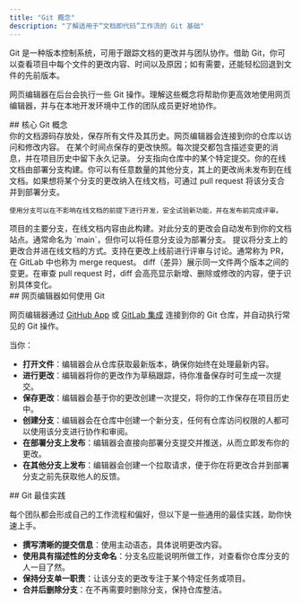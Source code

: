 ```yaml
---
title: "Git 概念"
description: "了解适用于“文档即代码”工作流的 Git 基础"
---
```


Git 是一种版本控制系统，可用于跟踪文档的更改并与团队协作。借助 Git，你可以查看项目中每个文件的更改内容、时间以及原因；如有需要，还能轻松回退到文件的先前版本。

网页编辑器在后台会执行一些 Git 操作。理解这些概念将帮助你更高效地使用网页编辑器，并与在本地开发环境中工作的团队成员更好地协作。

<div id="core-git-concepts">
  ## 核心 Git 概念
</div>

<AccordionGroup>
  <Accordion title="Repository">
    你的文档源码存放处，保存所有文件及其历史。网页编辑器会连接到你的仓库以访问和修改内容。
  </Accordion>

  <Accordion title="Commit">
    在某个时间点保存的更改快照。每次提交都包含描述变更的消息，并在项目历史中留下永久记录。
  </Accordion>

  <Accordion title="Branch">
    分支指向仓库中的某个特定提交。你的在线文档由部署分支构建。你可以有任意数量的其他分支，其上的更改尚未发布到在线文档。如果想将某个分支的更改纳入在线文档，可通过 pull request 将该分支合并到部署分支。

    使用分支可以在不影响在线文档的前提下进行开发，安全试验新功能，并在发布前完成评审。
  </Accordion>

  <Accordion title="Deployment branch">
    项目的主要分支，在线文档内容由此构建。对此分支的更改会自动发布到你的文档站点。通常命名为 `main`，但你可以将任意分支设为部署分支。
  </Accordion>

  <Accordion title="Pull request">
    提议将分支上的更改合并进在线文档的方式。支持在更改上线前进行评审与讨论。通常称为 PR，在 GitLab 中也称为 merge request。
  </Accordion>

  <Accordion title="Diff">
    diff（差异）展示同一文件两个版本之间的变更。在审查 pull request 时，diff 会高亮显示新增、删除或修改的内容，便于识别具体变化。
  </Accordion>
</AccordionGroup>

<div id="how-the-web-editor-uses-git">
  ## 网页编辑器如何使用 Git
</div>

网页编辑器通过 [GitHub App](/zh/settings/github) 或 [GitLab 集成](/zh/settings/gitlab) 连接到你的 Git 仓库，并自动执行常见的 Git 操作。

当你：

* **打开文件**：编辑器会从仓库获取最新版本，确保你始终在处理最新内容。
* **进行更改**：编辑器将你的更改作为草稿跟踪，待你准备保存时可生成一次提交。
* **保存更改**：编辑器会基于你的更改创建一次提交，将你的工作保存在项目历史中。
* **创建分支**：编辑器会在仓库中创建一个新分支，任何有仓库访问权限的人都可以使用该分支进行协作和审阅。
* **在部署分支上发布**：编辑器会直接向部署分支提交并推送，从而立即发布你的更改。
* **在其他分支上发布**：编辑器会创建一个拉取请求，便于你在将更改合并到部署分支之前先获取他人的反馈。

<div id="git-best-practices">
  ## Git 最佳实践
</div>

每个团队都会形成自己的工作流程和偏好，但以下是一些通用的最佳实践，助你快速上手。

* **撰写清晰的提交信息**：使用主动语态，具体说明更改内容。
* **使用具有描述性的分支命名**：分支名应能说明所做工作，对查看你仓库分支的人一目了然。
* **保持分支单一职责**：让该分支的更改专注于某个特定任务或项目。
* **合并后删除分支**：在不再需要时删除分支，保持仓库整洁。